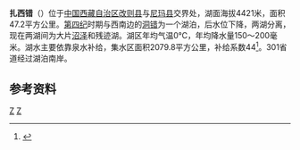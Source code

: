 {{ViewTibetanScript}}
{{Infobox_lake
 |湖泊名稱 =扎西错
 |湖泊照片 = 
 |湖泊照片標題 = 
 |測深圖 =
 |測深圖標題 =
 |湖泊所在地 = [[中国|中国]][[西藏|西藏]]
 |座標 = {{coord |32|11|N|85|07|E|display=inline,title|scale:500000_type:waterbody_region:CN}}
 |湖泊類別 = [[咸水湖|咸水湖]]
 |流入 =[[勒仁臧布|勒仁臧布]]等
 |流出 = 
 |集水區面積 = 2079.8平方公里
 |集水區國家 =
 |湖泊長度 =9.3公里
 |湖泊闊度 = 最大8.3公里<br />平均5.08公里
 |湖泊面積 =47.2平方公里
 |平均深度 = 
 |最深深度 = 
 |水體體積 = 
 |湖水停留時間 =
 |湖岸線長度 =
 |海拔高度 = 4421米
 |湖中島嶼 =
 |湖邊城鎮 =
}}
{{Location map
 |China Tibet Ngari
 |mark=<!--dot-->Blue pog.svg
 |lat_deg=32|lat_min=11|lat_sec =
 |lon_deg=85|lon_min=07|lon_sec =
 |caption=扎西错在[[西藏|西藏]]的位置。
 |position=right
 |width=350
 |float=right
}}
'''扎西错'''（{{bo|z=བཀྲ་ཤིས་མཚོ། |w=bkra shis mtsho|t=Trashi Tso}}）位于[[中国|中国]][[西藏自治区|西藏自治区]][[改则县|改则县]]与[[尼玛县|尼玛县]]交界处，湖面海拔4421米，面积47.2平方公里。[[第四纪|第四纪]]时期与西南边的[[洞错|洞错]]为一个湖泊，后水位下降，两湖分离，现在两湖间为大片[[沼泽|沼泽]]和残迹湖。湖区年均气温0℃，年均降水量150～200毫米。湖水主要依靠泉水补给，集水区面积2079.8平方公里，补给系数44<ref>{{cite book zh |author=王苏民 窦鸿身 |title=中国湖泊志 |format=M |edition=1 |location=北京 |publisher=科学出版社 |date=1998|pages=433|id= ISBN 7-03-006706-1}}</ref>。301省道经过湖泊南岸。
==参考资料==
{{Reflist}}

[[Category:改则县湖泊|Z]]
[[Category:尼玛县湖泊|Z]]
